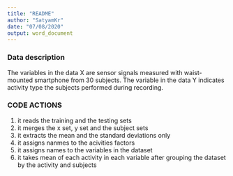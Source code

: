 ```yaml
---
title: "README"
author: "SatyamKr"
date: "07/08/2020"
output: word_document
---
```

### Data description
The variables in the data X are sensor signals measured with waist-mounted smartphone from 30 subjects. The variable in the data Y indicates activity type the subjects performed during recording.

### CODE ACTIONS
1. it reads the training and the testing sets
2. it merges the x set, y set and the subject sets
3. it extracts the mean and the standard deviations only
4. it assigns nanmes to the acivities factors
5. it assigns names to the variables in the dataset
6. it takes mean of each activity in each variable after grouping the dataset by the activity and subjects